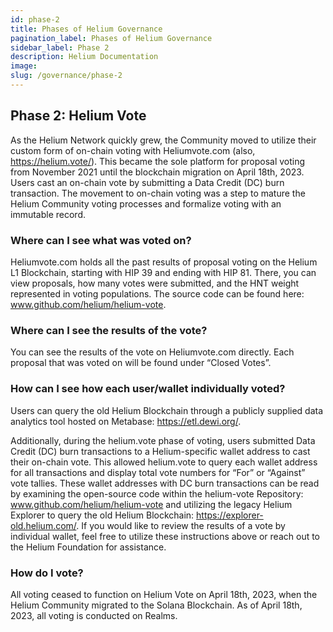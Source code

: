 ```yaml
---
id: phase-2
title: Phases of Helium Governance
pagination_label: Phases of Helium Governance
sidebar_label: Phase 2
description: Helium Documentation
image:
slug: /governance/phase-2
---
```



## Phase 2: Helium Vote

As the Helium Network quickly grew, the Community moved to utilize their custom form of on-chain
voting with Heliumvote.com (also, https://helium.vote/). This became the sole platform for proposal
voting from November 2021 until the blockchain migration on April 18th, 2023. Users cast an on-chain
vote by submitting a Data Credit (DC) burn transaction. The movement to on-chain voting was a step
to mature the Helium Community voting processes and formalize voting with an immutable record.

### Where can I see what was voted on?

Heliumvote.com holds all the past results of proposal voting on the Helium L1 Blockchain, starting
with HIP 39 and ending with HIP 81. There, you can view proposals, how many votes were submitted,
and the HNT weight represented in voting populations. The source code can be found here:
www.github.com/helium/helium-vote.

### Where can I see the results of the vote?

You can see the results of the vote on Heliumvote.com directly. Each proposal that was voted on will
be found under “Closed Votes”.

### How can I see how each user/wallet individually voted?

Users can query the old Helium Blockchain through a publicly supplied data analytics tool hosted on
Metabase: https://etl.dewi.org/.

Additionally, during the helium.vote phase of voting, users submitted Data Credit (DC) burn
transactions to a Helium-specific wallet address to cast their on-chain vote. This allowed
helium.vote to query each wallet address for all transactions and display total vote numbers for
“For” or “Against” vote tallies. These wallet addresses with DC burn transactions can be read by
examining the open-source code within the helium-vote Repository: www.github.com/helium/helium-vote
and utilizing the legacy Helium Explorer to query the old Helium Blockchain:
https://explorer-old.helium.com/. If you would like to review the results of a vote by individual
wallet, feel free to utilize these instructions above or reach out to the Helium Foundation for
assistance.

### How do I vote?

All voting ceased to function on Helium Vote on April 18th, 2023, when the Helium Community migrated
to the Solana Blockchain. As of April 18th, 2023, all voting is conducted on Realms.

